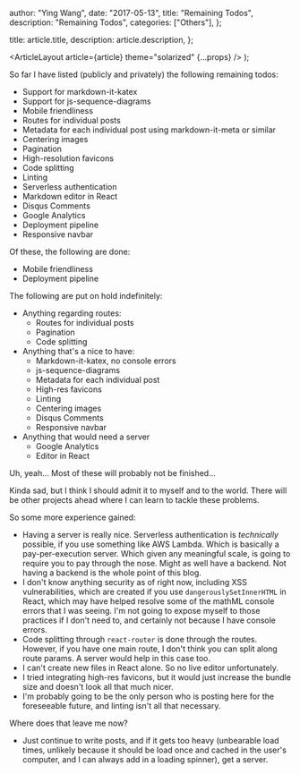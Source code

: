 
  author: "Ying Wang",
  date: "2017-05-13",
  title: "Remaining Todos",
  description: "Remaining Todos",
  categories: ["Others"],
};

  title: article.title,
  description: article.description,
};

  <ArticleLayout article={article} theme="solarized" {...props} />
);

So far I have listed (publicly and privately) the following remaining todos:

- Support for markdown-it-katex
- Support for js-sequence-diagrams
- Mobile friendliness
- Routes for individual posts
- Metadata for each individual post using markdown-it-meta or similar
- Centering images
- Pagination
- High-resolution favicons
- Code splitting
- Linting
- Serverless authentication
- Markdown editor in React
- Disqus Comments
- Google Analytics
- Deployment pipeline
- Responsive navbar

Of these, the following are done:

- Mobile friendliness
- Deployment pipeline

The following are put on hold indefinitely:

- Anything regarding routes:
  - Routes for individual posts
  - Pagination
  - Code splitting
- Anything that's a nice to have:
  - Markdown-it-katex, no console errors
  - js-sequence-diagrams
  - Metadata for each individual post
  - High-res favicons
  - Linting
  - Centering images
  - Disqus Comments
  - Responsive navbar
- Anything that would need a server
  - Google Analytics
  - Editor in React

Uh, yeah... Most of these will probably not be finished...

Kinda sad, but I think I should admit it to myself and to the world. There will be other projects ahead where I can learn to tackle these problems.

So some more experience gained:

- Having a server is really nice. Serverless authentication is _technically_ possible, if you use something like AWS Lambda. Which is basically a pay-per-execution server. Which given any meaningful scale, is going to require you to pay through the nose. Might as well have a backend. Not having a backend is the whole point of this blog.
- I don't know anything security as of right now, including XSS vulnerabilities, which are created if you use `dangerouslySetInnerHTML` in React, which may have helped resolve some of the mathML console errors that I was seeing. I'm not going to expose myself to those practices if I don't need to, and certainly not because I have console errors.
- Code splitting through `react-router` is done through the routes. However, if you have one main route, I don't think you can split along route params. A server would help in this case too.
- I can't create new files in React alone. So no live editor unfortunately.
- I tried integrating high-res favicons, but it would just increase the bundle size and doesn't look all that much nicer.
- I'm probably going to be the only person who is posting here for the foreseeable future, and linting isn't all that necessary.

Where does that leave me now?

- Just continue to write posts, and if it gets too heavy (unbearable load times, unlikely because it should be load once and cached in the user's computer, and I can always add in a loading spinner), get a server.
